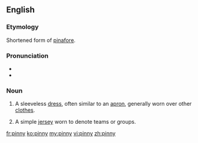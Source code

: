 ==English==

===Etymology===
Shortened form of [[pinafore]].

===Pronunciation===
* {{IPA|/ˈpɪni/}}
* {{rhymes|ɪni}}

===Noun===
{{en-noun|pinnies}}

# A sleeveless [[dress]], often similar to an [[apron]], generally worn over other [[clothes]].
# {{colloquial}} A simple [[jersey]] worn to denote teams or groups.

[[fr:pinny]]
[[ko:pinny]]
[[my:pinny]]
[[vi:pinny]]
[[zh:pinny]]